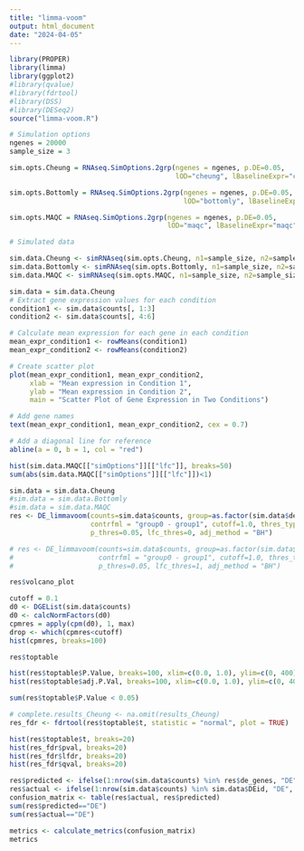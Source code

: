 ```yaml
---
title: "limma-voom"
output: html_document
date: "2024-04-05"
---
```


```r
library(PROPER)
library(limma)
library(ggplot2)
#library(qvalue)
#library(fdrtool)
#library(DSS)
#library(DESeq2) 
source("limma-voom.R")
```

```r
# Simulation options
ngenes = 20000
sample_size = 3

sim.opts.Cheung = RNAseq.SimOptions.2grp(ngenes = ngenes, p.DE=0.05,
                                         lOD="cheung", lBaselineExpr="cheung", sim.seed=123)

sim.opts.Bottomly = RNAseq.SimOptions.2grp(ngenes = ngenes, p.DE=0.05,
                                           lOD="bottomly", lBaselineExpr="bottomly", sim.seed=123)

sim.opts.MAQC = RNAseq.SimOptions.2grp(ngenes = ngenes, p.DE=0.05,
                                       lOD="maqc", lBaselineExpr="maqc", sim.seed=123)

# Simulated data

sim.data.Cheung <- simRNAseq(sim.opts.Cheung, n1=sample_size, n2=sample_size)
sim.data.Bottomly <- simRNAseq(sim.opts.Bottomly, n1=sample_size, n2=sample_size)
sim.data.MAQC <- simRNAseq(sim.opts.MAQC, n1=sample_size, n2=sample_size)
```

```r
sim.data = sim.data.Cheung
# Extract gene expression values for each condition
condition1 <- sim.data$counts[, 1:3]
condition2 <- sim.data$counts[, 4:6]

# Calculate mean expression for each gene in each condition
mean_expr_condition1 <- rowMeans(condition1)
mean_expr_condition2 <- rowMeans(condition2)

# Create scatter plot
plot(mean_expr_condition1, mean_expr_condition2, 
     xlab = "Mean expression in Condition 1", 
     ylab = "Mean expression in Condition 2",
     main = "Scatter Plot of Gene Expression in Two Conditions")

# Add gene names
text(mean_expr_condition1, mean_expr_condition2, cex = 0.7)

# Add a diagonal line for reference
abline(a = 0, b = 1, col = "red")
```


```r
hist(sim.data.MAQC[["simOptions"]][["lfc"]], breaks=50)
sum(abs(sim.data.MAQC[["simOptions"]][["lfc"]])<1)
```


```r
sim.data = sim.data.Cheung
#sim.data = sim.data.Bottomly
#sim.data = sim.data.MAQC
res <- DE_limmavoom(counts=sim.data$counts, group=as.factor(sim.data$designs),
                    contrfml = "group0 - group1", cutoff=1.0, thres_type="adjp",
                    p_thres=0.05, lfc_thres=0, adj_method = "BH")

# res <- DE_limmavoom(counts=sim.data$counts, group=as.factor(sim.data$designs),
#                     contrfml = "group0 - group1", cutoff=1.0, thres_type="adjp",
#                     p_thres=0.05, lfc_thres=1, adj_method = "BH")
```
```r
res$volcano_plot
```


```r
cutoff = 0.1
d0 <- DGEList(sim.data$counts)
d0 <- calcNormFactors(d0)
cpmres = apply(cpm(d0), 1, max)
drop <- which(cpmres<cutoff)
hist(cpmres, breaks=100)
```

```r
res$toptable
```


```r
hist(res$toptable$P.Value, breaks=100, xlim=c(0.0, 1.0), ylim=c(0, 400))
hist(res$toptable$adj.P.Val, breaks=100, xlim=c(0.0, 1.0), ylim=c(0, 400))
```

```r
sum(res$toptable$P.Value < 0.05)
```

```r
# complete.results_Cheung <- na.omit(results_Cheung)
res_fdr <- fdrtool(res$toptable$t, statistic = "normal", plot = TRUE)

hist(res$toptable$t, breaks=20)
hist(res_fdr$pval, breaks=20)
hist(res_fdr$lfdr, breaks=20)
hist(res_fdr$qval, breaks=20)
```


```r
res$predicted <- ifelse(1:nrow(sim.data$counts) %in% res$de_genes, "DE", "Not DE")
res$actual <- ifelse(1:nrow(sim.data$counts) %in% sim.data$DEid, "DE", "Not DE")
confusion_matrix <- table(res$actual, res$predicted)
sum(res$predicted=="DE")
sum(res$actual=="DE")

metrics <- calculate_metrics(confusion_matrix)
metrics
```


